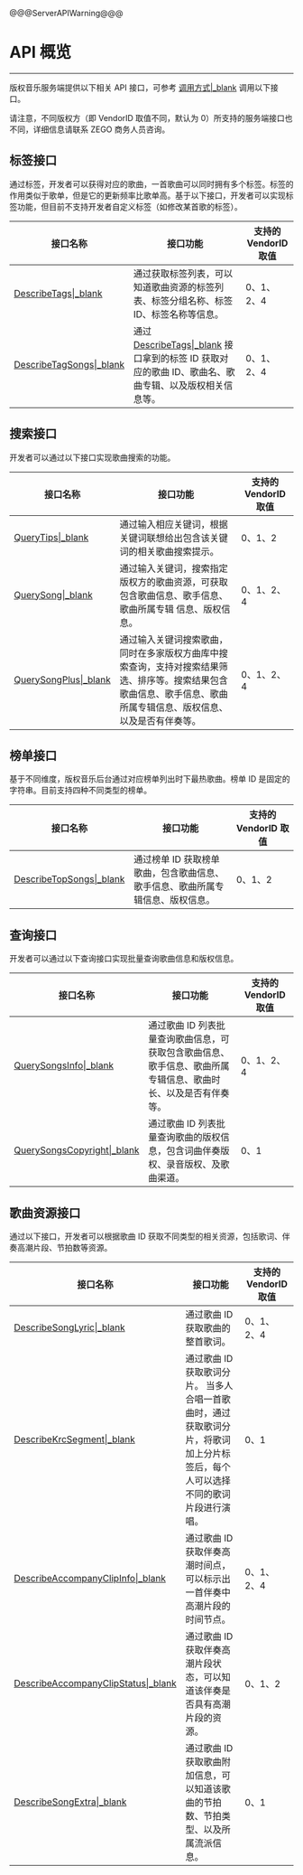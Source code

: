 @@@ServerAPIWarning@@@

# API 概览

- - -

版权音乐服务端提供以下相关 API 接口，可参考 [调用方式\|_blank](!Copyright_Music_Backstage/Call_method) 调用以下接口。

<Warning title="Warning">

请注意，不同版权方（即 VendorID 取值不同，默认为 0）所支持的服务端接口也不同，详细信息请联系 ZEGO 商务人员咨询。

</Warning>


## 标签接口

通过标签，开发者可以获得对应的歌曲，一首歌曲可以同时拥有多个标签。标签的作用类似于歌单，但是它的更新频率比歌单高。基于以下接口，开发者可以实现标签功能，但目前不支持开发者自定义标签（如修改某首歌的标签）。

|接口名称|接口功能| 支持的 VendorID 取值 |
|-|-| -|
|[DescribeTags\|_blank](!get_list_tags)|通过获取标签列表，可以知道歌曲资源的标签列表、标签分组名称、标签 ID、标签名称等信息。| 0、1、2、4 |
|[DescribeTagSongs\|_blank](!Get_songs_based_tags)|通过 [DescribeTags\|_blank](!get_list_tags) 接口拿到的标签 ID 获取对应的歌曲 ID、歌曲名、歌曲专辑、以及版权相关信息等。| 0、1、2、4 |

## 搜索接口

开发者可以通过以下接口实现歌曲搜索的功能。

|接口名称|接口功能|支持的 VendorID 取值 |
|-|-| -|
|[QueryTips\|_blank](!Copyright_Music_Backstage/Search_tips)|通过输入相应关键词，根据关键词联想给出包含该关键词的相关歌曲搜索提示。| 0、1、2 |
|[QuerySong\|_blank](!Copyright_Music_Backstage/Search_songs)|通过输入关键词，搜索指定版权方的歌曲资源，可获取包含歌曲信息、歌手信息、歌曲所属专辑 信息、版权信息。| 0、1、2、4 |
|[QuerySongPlus\|_blank](!muti_VendorID)|通过输入关键词搜索歌曲，同时在多家版权方曲库中搜索查询，支持对搜索结果筛选、排序等。搜索结果包含歌曲信息、歌手信息、歌曲所属专辑信息、版权信息、以及是否有伴奏等。| 0、1、2、4 |

## 榜单接口

基于不同维度，版权音乐后台通过对应榜单列出时下最热歌曲。榜单 ID 是固定的字符串。目前支持四种不同类型的榜单。

|接口名称|接口功能|支持的 VendorID 取值 |
|-|-| -|
|[DescribeTopSongs\|_blank](!Copyright_Music_Backstage/Get_chart_songs)|通过榜单 ID 获取榜单歌曲，包含歌曲信息、歌手信息、歌曲所属专辑信息、版权信息。| 0、1、2 |

## 查询接口

开发者可以通过以下查询接口实现批量查询歌曲信息和版权信息。

|接口名称|接口功能|支持的 VendorID 取值 |
|-|-| -|
|[QuerySongsInfo\|_blank](!Copyright_Music_Backstage/Query_song_information)|通过歌曲 ID 列表批量查询歌曲信息，可获取包含歌曲信息、歌手信息、歌曲所属专辑信息、歌曲时长、以及是否有伴奏等。| 0、1、2、4 |
|[QuerySongsCopyright\|_blank](!Copyright_Music_Backstage/Query_the_copyright_information_of_song)|通过歌曲 ID 列表批量查询歌曲的版权信息，包含词曲伴奏版权、录音版权、及歌曲渠道。| 0、1 |

## 歌曲资源接口

通过以下接口，开发者可以根据歌曲 ID 获取不同类型的相关资源，包括歌词、伴奏高潮片段、节拍数等资源。

|接口名称|接口功能|支持的 VendorID 取值 |
|-|-| -|
|[DescribeSongLyric\|_blank](!Copyright_Music_Backstage/Get_the_lyrics_of_song)|通过歌曲 ID 获取歌曲的整首歌词。| 0、1、2、4 |
|[DescribeKrcSegment\|_blank](!Copyright_Music_Backstage/Get_lyrics_fragments)|通过歌曲 ID 获取歌词分片。 当多人合唱一首歌曲时，通过获取歌词分片，将歌词加上分片标签后，每个人可以选择不同的歌词片段进行演唱。| 0、1 |
|[DescribeAccompanyClipInfo\|_blank](!Copyright_Music_Backstage/Get_the_accompaniment_orgasm_time_point)|通过歌曲 ID 获取伴奏高潮时间点，可以标示出一首伴奏中高潮片段的时间节点。| 0、1、2、4 |
|[DescribeAccompanyClipStatus\|_blank](!Get_song_climax_segment_status)| 通过歌曲 ID 获取伴奏高潮片段状态，可以知道该伴奏是否具有高潮片段的资源。| 0、1、2 |
|[DescribeSongExtra\|_blank](!Get_extra_information_song)|通过歌曲 ID 获取歌曲附加信息，可以知道该歌曲的节拍数、节拍类型、以及所属流派信息。| 0、1 |
